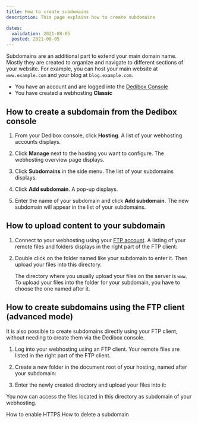 ```yaml
---
title: How to create subdomains
description: This page explains how to create subdomains

dates:
  validation: 2021-08-05
  posted: 2021-08-05
---
```


Subdomains are an additional part to extend your main domain name. Mostly they are created to organize and navigate to different sections of your website. For example, you can host your main website at `www.example.com` and your blog at `blog.example.com`.

<Message type="requirement">

  - You have an account and are logged into the [Dedibox Console](https://console.online.net)
  - You have created a webhosting **Classic**

</Message>


## How to create a subdomain from the Dedibox console 

1. From your Dedibox console, click **Hosting**. A list of your webhosting accounts displays.

2. Click **Manage** next to the hosting you want to configure. The webhosting overview page displays.

3. Click **Subdomains** in the side menu. The list of your subdomains displays.

4. Click **Add subdomain**. A pop-up displays.

5. Enter the name of your subdomain and click **Add subdomain**. The new subdomain will appear in the list of your subdomains.

## How to upload content to your subdomain

1. Connect to your webhosting using your [FTP account](LIEN). A listing of your remote files and folders displays in the right part of the FTP client:

    <Lightbox src="scaleway_subdomain_ftp.png" width="" />

2. Double click on the folder named like your subdomain to enter it. Then upload your files into this directory.

    <Message type="tip">

    The directory where you usually upload your files on the server is `www`. To upload your files into the folder for your subdomain, you have to choose the one named after it.

    </Message>

## How to create subdomains using the FTP client (advanced mode)

It is also possible to create subdomains directly using your FTP client, without needing to create them via the Dedibox console. 

1. Log into your webhosting using an FTP client. Your remote files are listed in the right part of the FTP client.

    <Lightbox src="scaleway_subdomain_01.png" width="" />

2. Create a new folder in the document root of your hosting, named after your subdomain:

    <Lightbox src="scaleway_subdomain_02.png" width="" />

3. Enter the newly created directory and upload your files into it: 

    <Lightbox src="scaleway_subdomain_03.png" width="" />

You now can access the files located in this directory as subdomain of your webhosting. 

<Navigation title="See Also">
  <PreviousButton to="/webhosting/classic/how-to/enable-https/">How to enable HTTPS</PreviousButton>
  <NextButton to="/webhosting/classic/how-to/delete-subdomain">How to delete a subdomain</NextButton>
</Navigation>

